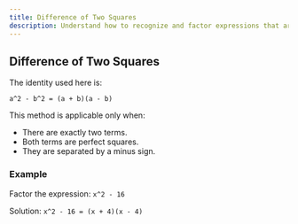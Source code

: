 ---
title: Difference of Two Squares
description: Understand how to recognize and factor expressions that are the difference of two squares.
---

## Difference of Two Squares

The identity used here is:

`
a^2 - b^2 = (a + b)(a - b)
`

This method is applicable only when:
- There are exactly two terms.
- Both terms are perfect squares.
- They are separated by a minus sign.

### Example
Factor the expression:
`
x^2 - 16
`

Solution:
`
x^2 - 16 = (x + 4)(x - 4)
`